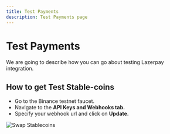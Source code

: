 ```yaml
---
title: Test Payments
description: Test Payments page
---
```


# Test Payments

We are going to describe how you can go about testing Lazerpay integration.

<Divider className='max-w-100  mb-2' />
<Alert
    status="info"
    className="mt-2 mb-8 "
    content=' Please note that you have to use a non-custodial wallet to make test payments. You can follow this link to learn how to setup MetaMask.' />

## How to get Test Stable-coins

- Go to the Binance testnet faucet.
- Navigate to the <strong> API Keys and Webhooks tab.</strong>
- Specify your webhook url and click on  <strong>Update.</strong>

![Swap Stablecoins](/images/test_payment.png)
